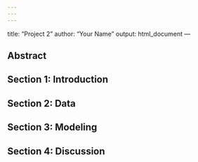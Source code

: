 ```yaml
---
---
---
```

title: "Project 2"
author: "Your Name"
output: html_document
---

## Abstract

## Section 1: Introduction

## Section 2: Data

## Section 3: Modeling

## Section 4: Discussion

